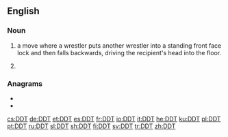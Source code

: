 ==English==

===Noun===
{{en-noun|-|s}}

# {{lb|en|countable|professional wrestling}} a move where a wrestler puts another wrestler into a standing front face lock and then falls backwards, driving the recipient's head into the floor.
# {{lb|en|uncountable}} {{abbreviation of|dichlorodiphenyltrichloroethane|dot=|lang=en}} {{gloss|an insecticide}}

===Anagrams===
* {{l|en|DTD}}
* {{l|en|TDD}}

[[cs:DDT]]
[[de:DDT]]
[[et:DDT]]
[[es:DDT]]
[[fr:DDT]]
[[io:DDT]]
[[it:DDT]]
[[he:DDT]]
[[ku:DDT]]
[[pl:DDT]]
[[pt:DDT]]
[[ru:DDT]]
[[sl:DDT]]
[[sh:DDT]]
[[fi:DDT]]
[[sv:DDT]]
[[tr:DDT]]
[[zh:DDT]]
